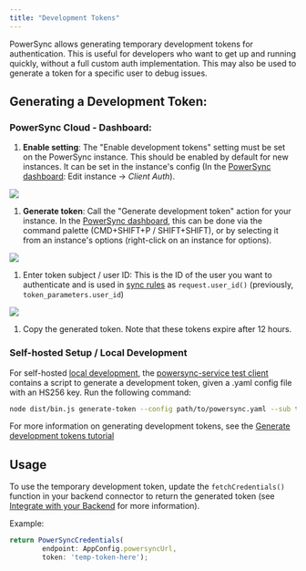 ```yaml
---
title: "Development Tokens"
---
```


PowerSync allows generating temporary development tokens for authentication. This is useful for developers who want to get up and running quickly, without a full custom auth implementation. This may also be used to generate a token for a specific user to debug issues.

## Generating a Development Token:

### PowerSync Cloud - Dashboard:

1. **Enable setting**: The "Enable development tokens" setting must be set on the PowerSync instance. This should be enabled by default for new instances. It can be set in the instance's config (In the [PowerSync dashboard](https://powersync.journeyapps.com/): Edit instance -> _Client Auth_).

<Frame>
  <img src="/images/usage-17.avif"/>
</Frame>

1. **Generate token**: Call the "Generate development token" action for your instance. In the [PowerSync dashboard](https://powersync.journeyapps.com/), this can be done via the command palette (CMD+SHIFT+P / SHIFT+SHIFT), or by selecting it from an instance's options (right-click on an instance for options).

<Frame>
  <img src="/images/usage-18.avif"/>
</Frame>


1. Enter token subject / user ID: This is the ID of the user you want to authenticate and is used in [sync rules](/usage/sync-rules) as `request.user_id()` (previously, `token_parameters.user_id`)

<Frame>
  <img src="/images/usage-19.avif"/>
</Frame>

1. Copy the generated token. Note that these tokens expire after 12 hours.

### Self-hosted Setup / Local Development

For self-hosted [local development](/self-hosting/local-development), the [powersync-service test client](https://github.com/powersync-ja/powersync-service/tree/main/test-client) contains a script to generate a development token, given a .yaml config file with an HS256 key. Run the following command:

```bash
node dist/bin.js generate-token --config path/to/powersync.yaml --sub test-user
```

For more information on generating development tokens, see the [Generate development tokens tutorial](/tutorials/self-host/generate-dev-token)

## Usage

To use the temporary development token, update the `fetchCredentials()` function in your backend connector to return the generated token (see [Integrate with your Backend](/installation/client-side-setup/integrating-with-your-backend) for more information).

Example:

```js
return PowerSyncCredentials(
        endpoint: AppConfig.powersyncUrl,
        token: 'temp-token-here');
```
